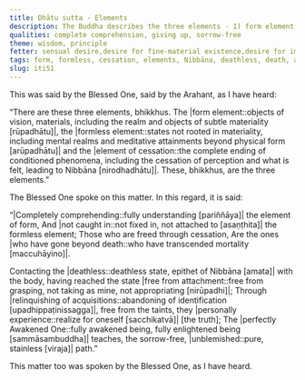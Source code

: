```yaml
---
title: Dhātu sutta - Elements
description: The Buddha describes the three elements - 1) form element, 2) formless element, and 3) element of cessation.
qualities: complete comprehension, giving up, sorrow-free
theme: wisdom, principle
fetter: sensual desire,desire for fine-material existence,desire for immaterial existence,ignorance
tags: form, formless, cessation, elements, Nibbāna, deathless, death, attachment, relinquishment, acquisitions, taints, Buddha, sorrow-free, unblemished, iti, iti50-99
slug: iti51
---
```


This was said by the Blessed One, said by the Arahant, as I have heard:

“There are these three elements, bhikkhus. The |form element::objects of vision, materials, including the realm and objects of subtle materiality [rūpadhātu]|, the |formless element::states not rooted in materiality, including mental realms and meditative attainments beyond physical form [arūpadhātu]| and the |element of cessation::the complete ending of conditioned phenomena, including the cessation of perception and what is felt, leading to Nibbāna [nirodhadhātu]|. These, bhikkhus, are the three elements.”

The Blessed One spoke on this matter. In this regard, it is said:

“|Completely comprehending::fully understanding [pariññāya]| the element of form,
And |not caught in::not fixed in, not attached to [asaṇṭhita]| the formless element;
Those who are freed through cessation,
Are the ones |who have gone beyond death::who have transcended mortality [maccuhāyino]|.

Contacting the |deathless::deathless state, epithet of Nibbāna [amata]| with the body,
having reached the state |free from attachment::free from grasping, not taking as mine, not appropriating [nirūpadhi]|;
Through |relinquishing of acquisitions::abandoning of identification [upadhippaṭinissagga]|,
free from the taints, they |personally experience::realize for oneself [sacchikatvā]| [the truth];
The |perfectly Awakened One::fully awakened being, fully enlightened being [sammāsambuddha]| teaches,
the sorrow-free, |unblemished::pure, stainless [viraja]| path.”

This matter too was spoken by the Blessed One, as I have heard.